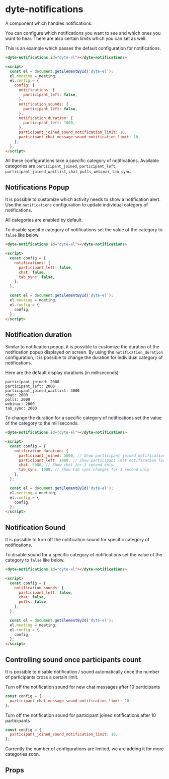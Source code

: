 # dyte-notifications

A component which handles notifications.

You can configure which notifications you want to see and which ones you want to hear.
There are also certain limits which you can set as well.

This is an example which passes the default configuration for notifications.

```html
<dyte-notifications id="dyte-el"></dyte-notifications>

<script>
  const el = document.getElementById('dyte-el');
  el.meeting = meeting;
  el.config = {
    config: {
      notifications: {
        participant_left: false,
      },
      notification_sounds: {
        participant_left: false,
      },
      notification_duration: {
        participant_left: 1000,
      },
      participant_joined_sound_notification_limit: 10,
      participant_chat_message_sound_notification_limit: 10,
    },
  };
</script>
```

All these configurations take a specific category of notifications. Available
categories are `participant_joined`, `participant_left`,
`participant_joined_waitlist`, `chat`, `polls`, `webinar`, `tab_sync`.

## Notifications Popup

It is possible to customize which activity needs to show a notification alert.
Use the `notifications` configuration to update individual category of
notifications.

All categories are enabled by default.

To disable specific category of notifications set the value of the category to
`false` like below.

```html
<dyte-notifications id="dyte-el"></dyte-notifications>

<script>
  const config = {
    notifications: {
      participant_left: false,
      chat: false,
      tab_sync: false,
    },
  };

  const el = document.getElementById('dyte-el');
  el.meeting = meeting;
  el.config = {
    config,
  };
</script>
```

## Notification duration

Similar to notification popup, it is possible to customize the duration of the
notification popup displayed on screen. By using the `notification_duration`
configuration, it is possible to change the duration for individual category of
notifications.

Here are the default display durations (in milliseconds)

    participant_joined: 2000
    participant_left: 2000
    participant_joined_waitlist: 4000
    chat: 2000
    polls: 2000
    webinar: 2000
    tab_sync: 2000

To change the duration for a specific category of notifications set the value of
the category to the milliseconds.

```html
<dyte-notifications id="dyte-el"></dyte-notifications>

<script>
  const config = {
    notification_duration: {
      participant_joined: 5000, // Show participant joined notification for 5 seconds
      participant_left: 1000, // Show participant left notification for 1 second only
      chat: 5000, // Show chat for 1 second only
      tab_sync: 1000, // Show tab sync changes for 1 second only
    },
  };

  const el = document.getElementById('dyte-el');
  el.meeting = meeting;
  el.config = {
    config,
  };
</script>
```

## Notification Sound

It is possible to turn off the notification sound for specific category of
notifications.

To disable sound for a specific category of notifications set the value of the
category to `false` like below.

```html
<dyte-notifications id="dyte-el"></dyte-notifications>

<script>
  const config = {
    notification_sounds: {
      participant_left: false,
      chat: false,
      polls: false,
    },
  };

  const el = document.getElementById('dyte-el');
  el.meeting = meeting;
  el.config = {
    config,
  };
</script>
```

## Controlling sound once participants count

It is possible to disable notification / sound automatically once the number of
participants cross a certain limit.

Turn off the notification sound for new chat messages after 10 participants

```jsx
const config = {
  participant_chat_message_sound_notification_limit: 10,
};
```

Turn off the notification sound for participant joined notifications after 10
participants

```jsx
const config = {
  participant_joined_sound_notification_limit: 10,
};
```

Currently the number of configurations are limited, we are adding it for more
categories soon.

## Props

<PropsTable of="dyte-notifications" />
